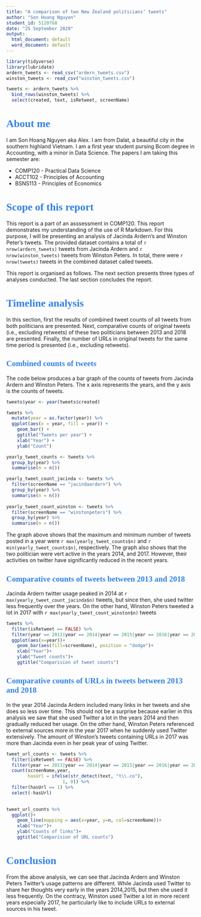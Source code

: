 ```yaml
---
title: "A comparison of two New Zealand politicians’ tweets"
author: "Son Hoang Nguyen"
student_id: 5120768
date: "25 September 2020"
output:   
  html_document: default
  word_document: default
---
```


<style type="text/css">
h1.title {
  font-size: 30px;
  color: #3282e3;
  text-align: center;
}
h4.author { /* Header 4 - and the author and data headers use this too  */
  font-size: 18px;
  font-family: "Times New Roman", Times, serif;
  text-align: center;
}
h4.date { /* Header 4 - and the author and data headers use this too  */
  font-size: 18px;
  font-family: "Times New Roman", Times, serif;
  text-align: center;
}

h1,h2{
  font-family: "Times New Roman", Times, serif;
  color: #3282e3;
}
</style>


```r
library(tidyverse)
library(lubridate)
ardern_tweets <- read_csv("ardern_tweets.csv")
winston_tweets <- read_csv("winston_tweets.csv")

tweets <- ardern_tweets %>% 
  bind_rows(winston_tweets) %>% 
  select(created, text, isRetweet, screenName)

```

# About me

I am Son Hoang Nguyen aka Alex. I am from Dalat, a beautiful city in the southern highland Vietnam. I am a first year student pursing Bcom degree in Accounting, with a minor in Data Science. The papers I am taking this semester are:

*	COMP120 - Practical Data Science
*	ACCT102 - Principles of Accounting
* BSNS113 - Principles of Economics

# Scope of this report

This report is a part of an asssessment in COMP120. This report demonstrates my understanding of the use of R Markdown. For this purpose, I will be presenting an analysis of Jacinda Ardern’s and Winston Peter’s tweets. The provided dataset contains a total of `r nrow(ardern_tweets)` tweets from Jacinda Ardern and `r nrow(winston_tweets)` tweets from Winston Peters. In total, there were `r nrow(tweets)` tweets in the combined dataset called tweets.\

This report is organised as follows. The next section presents three types of analyses conducted. The last section concludes the report.


# Timeline analysis

In this section, first the results of combined tweet counts of all tweets from both politicians are presented. Next, comparative counts of original tweets (i.e., excluding retweets) of these two politicians between 2013 and 2018 are presented. Finally, the number of URLs in original tweets for the same time period is presented (i.e., excluding retweets).


## Combined counts of tweets

The code below produces a bar graph of the counts of tweets from Jacinda Ardern and Winston Peters. The x axis represents the years, and the y axis is the counts of tweets.


```r
tweets$year <- year(tweets$created)

tweets %>% 
  mutate(year = as.factor(year)) %>% 
  ggplot(aes(x = year, fill = year)) +
    geom_bar() + 
    ggtitle("Tweets per year") +
    xlab("Year") +
    ylab("Count")
```

```r
yearly_tweet_counts <- tweets %>% 
  group_by(year) %>% 
  summarise(n = n())

yearly_tweet_count_jacinda <- tweets %>% 
  filter(screenName == "jacindaardern") %>% 
  group_by(year) %>% 
  summarise(n = n())
  
yearly_tweet_count_winston <- tweets %>% 
  filter(screenName == "winstonpeters") %>% 
  group_by(year) %>% 
  summarise(n = n())
```

The graph above shows that the maximum and minimum number of tweets posted in a year were `r max(yearly_tweet_counts$n)` and `r min(yearly_tweet_counts$n)`, respectively. The graph also shows that the two politician were vert active in the years 2014, and 2017. However, their activities on twitter have significantly reduced in the recent years.


## Comparative counts of tweets between 2013 and 2018
Jacinda Ardern twitter usage peaked in 2014 at `r max(yearly_tweet_count_jacinda$n)` tweets, but since then, she used twitter less frequently over the years. On the other hand, Winston Peters tweeted a lot in 2017 with `r max(yearly_tweet_count_winston$n)` tweets

```r
tweets %>% 
  filter(isRetweet == FALSE) %>%
  filter(year == 2013|year == 2014|year == 2015|year == 2016|year == 2017|year == 2018) %>% 
  ggplot(aes(x=year))+
    geom_bar(aes(fill=screenName), position = "dodge")+
    xlab("Year")+
    ylab("Tweet counts")+
    ggtitle("Comparision of tweet counts")
```

## Comparative counts of URLs in tweets between 2013 and 2018  
In the year 2014 Jacinda Ardern included many links in her tweets and she does so less over time. This should not be a surprise because earlier in this analysis we saw that she used Twitter a lot in the years 2014 and then gradually reduced her usage. On the other hand, Winston Peters referenced to external sources more in the year 2017 when he suddenly used Twitter extensively. The amount of Winston's tweets containing URLs in 2017 was more than Jacinda even in her peak year of using Twitter.
```r
tweet_url_counts <- tweets %>% 
  filter(isRetweet == FALSE) %>% 
  filter(year == 2013|year == 2014|year == 2015|year == 2016|year == 2017|year == 2018) %>% 
  count(screenName,year,
        hasUrl = ifelse(str_detect(text, "t\\.co"),
                     1, 0)) %>% 
  filter(hasUrl == 1) %>% 
  select(-hasUrl)
  

tweet_url_counts %>%
  ggplot()+
    geom_line(mapping = aes(x=year, y=n, col=screenName))+
    xlab("Year")+
    ylab("Counts of links")+
    ggtitle("Comparision of URL counts")
```


# Conclusion
From the above analysis, we can see that Jacinda Ardern and Winston Peters Twitter's usage patterns are different. While Jacinda used Twitter to share her thoughts very early in the years 2014,2015, but then she used it less frequently. On the contracy, Winston used Twitter a lot in more recent years especially 2017, he particularly like to include URLs to external sources in his tweet.


